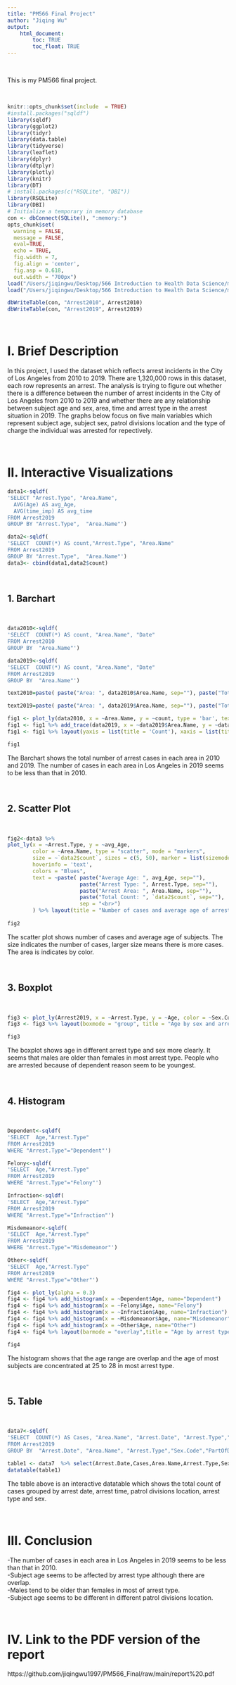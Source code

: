 ```yaml
---
title: "PM566 Final Project"
author: "Jiqing Wu"
output: 
    html_document:
        toc: TRUE
        toc_float: TRUE
---
```

<br>

This is my PM566 final project. 

<br>


```r
knitr::opts_chunk$set(include  = TRUE)
#install.packages("sqldf")
library(sqldf)
library(ggplot2)
library(tidyr)
library(data.table)
library(tidyverse)
library(leaflet)
library(dplyr)
library(dtplyr)
library(plotly)
library(knitr)
library(DT)
# install.packages(c("RSQLite", "DBI"))
library(RSQLite)
library(DBI)
# Initialize a temporary in memory database
con <- dbConnect(SQLite(), ":memory:")
opts_chunk$set(
  warning = FALSE,
  message = FALSE,
  eval=TRUE,
  echo = TRUE,
  fig.width = 7, 
  fig.align = 'center',
  fig.asp = 0.618,
  out.width = "700px")
load("/Users/jiqingwu/Desktop/566 Introduction to Health Data Science/midterm/Arrest2010.rda")
load("/Users/jiqingwu/Desktop/566 Introduction to Health Data Science/midterm/Arrest2019.rda")

dbWriteTable(con, "Arrest2010", Arrest2010)
dbWriteTable(con, "Arrest2019", Arrest2019)
```

<br>

# I. Brief Description 

In this project, I used the dataset which reflects arrest incidents in the City of Los Angeles from 2010 to 2019. There are 1,320,000 rows in this dataset, each row represents an arrest. The analysis is trying to figure out whether there is a difference between the number of arrest incidents in the City of Los Angeles from 2010 to 2019 and whether there are any relationship between subject age and sex, area, time and arrest type in the arrest situation in 2019. The graphs below focus on five main variables which represent subject age, subject sex, patrol divisions location and the type of charge the individual was arrested for repectively.

<br>



# II. Interactive Visualizations 

```r
data1<-sqldf(
'SELECT "Arrest.Type", "Area.Name",
  AVG(Age) AS avg_Age,
  AVG(time_imp) AS avg_time
FROM Arrest2019
GROUP BY "Arrest.Type",  "Area.Name"')
```

```r
data2<-sqldf(
'SELECT  COUNT(*) AS count,"Arrest.Type", "Area.Name"
FROM Arrest2019
GROUP BY "Arrest.Type",  "Area.Name"')
data3<- cbind(data1,data2$count)
```

<br>

## 1. Barchart

<br>

```r
data2010<-sqldf(
'SELECT  COUNT(*) AS count, "Area.Name", "Date"
FROM Arrest2010
GROUP BY  "Area.Name"')

data2019<-sqldf(
'SELECT  COUNT(*) AS count, "Area.Name", "Date"
FROM Arrest2019
GROUP BY  "Area.Name"')
```

```r
text2010=paste( paste("Area: ", data2010$Area.Name, sep=""), paste("Total Count: ", data2010$count, sep=""), sep = "<br>")

text2019=paste( paste("Area: ", data2019$Area.Name, sep=""), paste("Total Count: ", data2019$count, sep=""), sep = "<br>")

fig1 <- plot_ly(data2010, x = ~Area.Name, y = ~count, type = 'bar', text = text2010, marker = list(color = 'rgb(158,202,225)',line = list(color = 'rgb(8,48,107)', width = 1.5)),name = '2010')
fig1 <- fig1 %>% add_trace(data2019, x = ~data2019$Area.Name, y = ~data2019$count, text = text2019, marker = list(color = 'rgb(58,200,225)',line = list(color = 'rgb(8,48,107)', width = 1.5)), name = '2019')
fig1 <- fig1 %>% layout(yaxis = list(title = 'Count'), xaxis = list(title = 'patrol divisions location'),barmode = 'group', title="Difference between 2010 and 2019")

fig1
```

The Barchart shows the total number of arrest cases in each area in 2010 and 2019. The number of cases in each area in Los Angeles in 2019 seems to be less than that in 2010.

<br>

## 2. Scatter Plot

<br>

```r
fig2<-data3 %>% 
plot_ly(x = ~Arrest.Type, y = ~avg_Age, 
        color = ~Area.Name, type = "scatter", mode = "markers", 
        size = ~`data2$count`, sizes = c(5, 50), marker = list(sizemode='diameter', opacity=0.5),
        hoverinfo = 'text',
        colors = "Blues",
        text = ~paste( paste("Average Age: ", avg_Age, sep=""), 
                       paste("Arrest Type: ", Arrest.Type, sep=""), 
                       paste("Arrest Area: ", Area.Name, sep=""), 
                       paste("Total Count: ", `data2$count`, sep=""), 
                       sep = "<br>")
        ) %>% layout(title = "Number of cases and average age of arrest type in each area in 2019", yaxis=list(title = "Average Age"), xaxis = list(title = "Arrest Type"))
        
fig2
```

The scatter plot shows number of cases and average age of subjects. The size indicates the number of cases, larger size means there is more cases. The area is indicates by color.

<br>

## 3. Boxplot 

<br>

```r
fig3 <- plot_ly(Arrest2019, x = ~Arrest.Type, y = ~Age, color = ~Sex.Code, type = "box")
fig3 <- fig3 %>% layout(boxmode = "group", title = "Age by sex and arrest type", xaxis=list(title = "Arrest Type"))

fig3
```

The boxplot shows age in different arrest type and sex more clearly. It seems that males are older than females in most arrest type. People who are arrested because of dependent reason seem to be youngest. 

<br>

## 4. Histogram

<br>

```r
Dependent<-sqldf(
'SELECT  Age,"Arrest.Type"
FROM Arrest2019
WHERE "Arrest.Type"="Dependent"')

Felony<-sqldf(
'SELECT  Age,"Arrest.Type"
FROM Arrest2019
WHERE "Arrest.Type"="Felony"')

Infraction<-sqldf(
'SELECT  Age,"Arrest.Type"
FROM Arrest2019
WHERE "Arrest.Type"="Infraction"')

Misdemeanor<-sqldf(
'SELECT  Age,"Arrest.Type"
FROM Arrest2019
WHERE "Arrest.Type"="Misdemeanor"')

Other<-sqldf(
'SELECT  Age,"Arrest.Type"
FROM Arrest2019
WHERE "Arrest.Type"="Other"')

fig4 <- plot_ly(alpha = 0.3)
fig4 <- fig4 %>% add_histogram(x = ~Dependent$Age, name="Dependent")
fig4 <- fig4 %>% add_histogram(x = ~Felony$Age, name="Felony")
fig4 <- fig4 %>% add_histogram(x = ~Infraction$Age, name="Infraction")
fig4 <- fig4 %>% add_histogram(x = ~Misdemeanor$Age, name="Misdemeanor")
fig4 <- fig4 %>% add_histogram(x = ~Other$Age, name="Other")
fig4 <- fig4 %>% layout(barmode = "overlay",title = "Age by arrest type", xaxis=list(title = "Age", yaxis=list(title="Count")))

fig4
```

The histogram shows that the age range are overlap and the age of most subjects are concentrated at 25 to 28 in most arrest type.

<br>

## 5. Table

<br>

```r
data7<-sqldf(
'SELECT  COUNT(*) AS Cases, "Area.Name", "Arrest.Date", "Arrest.Type","Sex.Code","PartOfDay"
FROM Arrest2019
GROUP BY  "Arrest.Date", "Area.Name", "Arrest.Type","Sex.Code","PartOfDay"')

table1 <- data7  %>% select(Arrest.Date,Cases,Area.Name,Arrest.Type,Sex.Code,PartOfDay)
datatable(table1)
```

The table above is an interactive datatable which shows the total count of cases grouped by arrest date, arrest time, patrol divisions location, arrest type and sex.

<br>


# III. Conclusion
-The number of cases in each area in Los Angeles in 2019 seems to be less than that in 2010.
<br>
-Subject age seems to be affected by arrest type although there are overlap.
<br>
-Males tend to be older than females in most of arrest type.
<br>
-Subject age seems to be different in different patrol divisions location.

<br>

# IV. Link to the PDF version of the report 

https://github.com/jiqingwu1997/PM566_Final/raw/main/report%20.pdf

<br>
